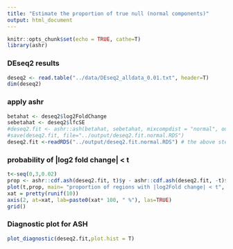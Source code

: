 ```yaml
---
title: "Estimate the proportion of true null (normal components)"
output: html_document
---
```


```r
knitr::opts_chunk$set(echo = TRUE, cathe=T)
library(ashr)
```

### DEseq2 results
```r
deseq2 <- read.table("../data/DEseq2_alldata_0.01.txt", header=T)
dim(deseq2)
```


### apply ashr
```r
betahat <- deseq2$log2FoldChange
sebetahat <- deseq2$lfcSE
#deseq2.fit <- ashr::ash(betahat, sebetahat, mixcompdist = "normal", outputlevel=2)
#save(deseq2.fit, file="../output/deseq2.fit.normal.RDS")
deseq2.fit <-readRDS("../output/deseq2.fit.normal.RDS") # the above step may take long without REBayes
```

### probability of |log2 fold change| < t
```r
t<-seq(0,3,0.02)
prop <- ashr::cdf.ash(deseq2.fit, t)$y - ashr::cdf.ash(deseq2.fit, -t)$y
plot(t,prop, main= "proportion of regions with |log2Fold change| < t", xlab= "log2Fold change", ylab="proportion", yaxt="n", pch = 16, col="salmon", ylim=c(0,1))
xat = pretty(runif(10))
axis(2, at=xat, lab=paste0(xat* 100, " %"), las=TRUE)
grid()
```

### Diagnostic plot for ASH
```r
plot_diagnostic(deseq2.fit,plot.hist = T)
```

